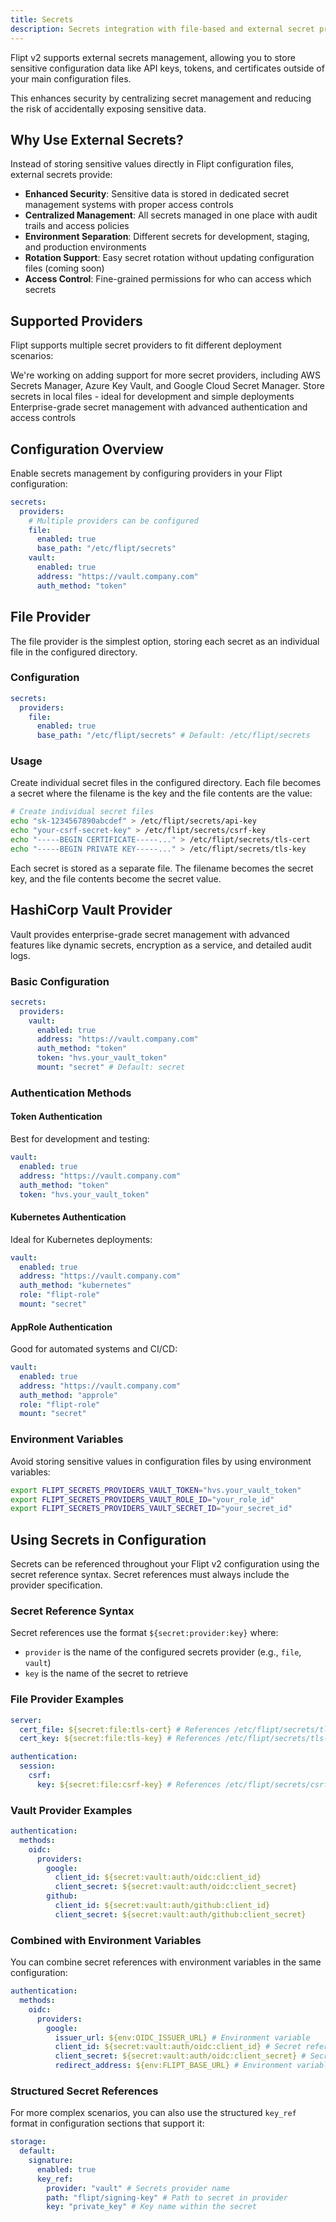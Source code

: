 ```yaml
---
title: Secrets
description: Secrets integration with file-based and external secret providers
---
```


Flipt v2 supports external secrets management, allowing you to store sensitive configuration data like API keys, tokens, and certificates outside of your main configuration files.

This enhances security by centralizing secret management and reducing the risk of accidentally exposing sensitive data.

## Why Use External Secrets?

Instead of storing sensitive values directly in Flipt configuration files, external secrets provide:

- **Enhanced Security**: Sensitive data is stored in dedicated secret management systems with proper access controls
- **Centralized Management**: All secrets managed in one place with audit trails and access policies
- **Environment Separation**: Different secrets for development, staging, and production environments
- **Rotation Support**: Easy secret rotation without updating configuration files (coming soon)
- **Access Control**: Fine-grained permissions for who can access which secrets

## Supported Providers

Flipt supports multiple secret providers to fit different deployment scenarios:

<Tip>
  We're working on adding support for more secret providers, including AWS
  Secrets Manager, Azure Key Vault, and Google Cloud Secret Manager.
</Tip>

<CardGroup cols={2}>
  <Card title="File Provider" icon="folder">
    Store secrets in local files - ideal for development and simple deployments
  </Card>
  <Card title="HashiCorp Vault" icon="vault">
    Enterprise-grade secret management with advanced authentication and access
    controls
  </Card>
</CardGroup>

## Configuration Overview

Enable secrets management by configuring providers in your Flipt configuration:

```yaml
secrets:
  providers:
    # Multiple providers can be configured
    file:
      enabled: true
      base_path: "/etc/flipt/secrets"
    vault:
      enabled: true
      address: "https://vault.company.com"
      auth_method: "token"
```

## File Provider

The file provider is the simplest option, storing each secret as an individual file in the configured directory.

### Configuration

```yaml
secrets:
  providers:
    file:
      enabled: true
      base_path: "/etc/flipt/secrets" # Default: /etc/flipt/secrets
```

### Usage

Create individual secret files in the configured directory. Each file becomes a secret where the filename is the key and the file contents are the value:

```bash
# Create individual secret files
echo "sk-1234567890abcdef" > /etc/flipt/secrets/api-key
echo "your-csrf-secret-key" > /etc/flipt/secrets/csrf-key
echo "-----BEGIN CERTIFICATE-----..." > /etc/flipt/secrets/tls-cert
echo "-----BEGIN PRIVATE KEY-----..." > /etc/flipt/secrets/tls-key
```

<Note>
  Each secret is stored as a separate file. The filename becomes the secret key,
  and the file contents become the secret value.
</Note>

## HashiCorp Vault Provider

Vault provides enterprise-grade secret management with advanced features like dynamic secrets, encryption as a service, and detailed audit logs.

### Basic Configuration

```yaml
secrets:
  providers:
    vault:
      enabled: true
      address: "https://vault.company.com"
      auth_method: "token"
      token: "hvs.your_vault_token"
      mount: "secret" # Default: secret
```

### Authentication Methods

#### Token Authentication

Best for development and testing:

```yaml
vault:
  enabled: true
  address: "https://vault.company.com"
  auth_method: "token"
  token: "hvs.your_vault_token"
```

#### Kubernetes Authentication

Ideal for Kubernetes deployments:

```yaml
vault:
  enabled: true
  address: "https://vault.company.com"
  auth_method: "kubernetes"
  role: "flipt-role"
  mount: "secret"
```

#### AppRole Authentication

Good for automated systems and CI/CD:

```yaml
vault:
  enabled: true
  address: "https://vault.company.com"
  auth_method: "approle"
  role: "flipt-role"
  mount: "secret"
```

### Environment Variables

Avoid storing sensitive values in configuration files by using environment variables:

```bash
export FLIPT_SECRETS_PROVIDERS_VAULT_TOKEN="hvs.your_vault_token"
export FLIPT_SECRETS_PROVIDERS_VAULT_ROLE_ID="your_role_id"
export FLIPT_SECRETS_PROVIDERS_VAULT_SECRET_ID="your_secret_id"
```

## Using Secrets in Configuration

Secrets can be referenced throughout your Flipt v2 configuration using the secret reference syntax. Secret references must always include the provider specification.

### Secret Reference Syntax

Secret references use the format `${secret:provider:key}` where:

- `provider` is the name of the configured secrets provider (e.g., `file`, `vault`)
- `key` is the name of the secret to retrieve

### File Provider Examples

```yaml
server:
  cert_file: ${secret:file:tls-cert} # References /etc/flipt/secrets/tls-cert
  cert_key: ${secret:file:tls-key} # References /etc/flipt/secrets/tls-key

authentication:
  session:
    csrf:
      key: ${secret:file:csrf-key} # References /etc/flipt/secrets/csrf-key
```

### Vault Provider Examples

```yaml
authentication:
  methods:
    oidc:
      providers:
        google:
          client_id: ${secret:vault:auth/oidc:client_id}
          client_secret: ${secret:vault:auth/oidc:client_secret}
        github:
          client_id: ${secret:vault:auth/github:client_id}
          client_secret: ${secret:vault:auth/github:client_secret}
```

### Combined with Environment Variables

You can combine secret references with environment variables in the same configuration:

```yaml
authentication:
  methods:
    oidc:
      providers:
        google:
          issuer_url: ${env:OIDC_ISSUER_URL} # Environment variable
          client_id: ${secret:vault:auth/oidc:client_id} # Secret reference
          client_secret: ${secret:vault:auth/oidc:client_secret} # Secret reference
          redirect_address: ${env:FLIPT_BASE_URL} # Environment variable
```

### Structured Secret References

For more complex scenarios, you can also use the structured `key_ref` format in configuration sections that support it:

```yaml
storage:
  default:
    signature:
      enabled: true
      key_ref:
        provider: "vault" # Secrets provider name
        path: "flipt/signing-key" # Path to secret in provider
        key: "private_key" # Key name within the secret
```
